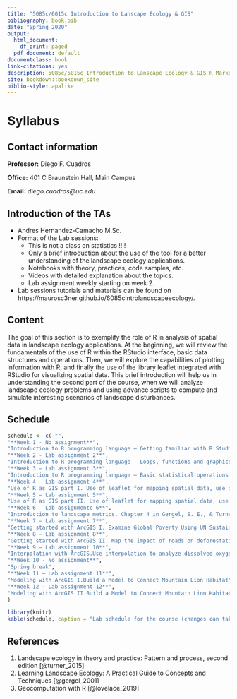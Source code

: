 ```yaml
--- 
title: "5085c/6015c Introduction to Lanscape Ecology & GIS"
bibliography: book.bib
date: "Spring 2020"
output:
  html_document:
    df_print: paged
  pdf_document: default
documentclass: book
link-citations: yes
description: 5085c/6015c Introduction to Lanscape Ecology & GIS R Markdown
site: bookdown::bookdown_site
biblio-style: apalike
---
```


# Syllabus {-}

## Contact information {-}
**Professor:** Diego F. Cuadros

**Office:** 401 C Braunstein Hall, Main Campus

**Email:** *diego.cuadros@uc.edu*

## Introduction of the TAs {-}

* Andres Hernandez-Camacho M.Sc.
* Format of the Lab sessions:
    + This is not a class on statistics !!!!
    + Only a brief introduction about the use of the tool for a better understanding of the landscape ecology applications. 
    + Notebooks with theory, practices, code samples, etc.
    + Videos with detailed explanation about the topics.
    + Lab assignment weekly starting on week 2.
* Lab sessions tutorials and materials can be found on https://maurosc3ner.github.io/6085cintrolandscapeecology/.

## Content {-}

The goal of this section is to exemplify the role of R in analysis of spatial data in landscape ecology applications. At the beginning, we will review the fundamentals of the use of R within the RStudio interface, basic data structures and operations. Then, we will explore the capabilities of plotting information with R, and finally the use of the library leaflet integrated with RStudio for visualizing spatial data. This brief introduction will help us in understanding the second part of the course, when we will analyze landscape ecology problems and using advance scripts to compute and simulate interesting scenarios of landscape disturbances.

## Schedule {-}
```r
schedule <- c( "",
"**Week 1 - No assignment**",
"Introduction to R programming language – Getting familiar with R Studio interface, types of data structures, basic operations.",
"**Week 2 - Lab assignment 2**",
"Introduction to R programming language - Loops, functions and graphics in R.",
"**Week 3 – Lab assignment 3**",
"Introduction to R programming language – Basic statistical operations in R. Proportion test and two sample test, linear regression, and logistic regression.",
"**Week 4 – Lab assignment 4**",
"Use of R as GIS part I. Use of leaflet for mapping spatial data, use of base maps, basic geolocation in R, set map properties, drawing point and polygon data.",
"**Week 5 – Lab assignment 5**",
"Use of R as GIS part II. Use of leaflet for mapping spatial data, use of base maps, basic geolocation in R, set map properties, drawing point and polygon data.",
"**Week 6 – Lab assignmentc 6**",
"Introduction to landscape metrics. Chapter 4 in Gergel, S. E., & Turner, M. G. (2002). Learning landscape ecology: A practical guide to concepts and techniques",
"**Week 7 – Lab assignment 7**",
"Getting started with ArcGIS I. Examine Global Poverty Using UN Sustainable Development Goals",
"**Week 8 – Lab assignment 8**",
"Getting started with ArcGIS II. Map the impact of roads on deforestation in the Amazon rain forest",
"**Week 9 – Lab assignment 10**",
"Interpolation with ArcGIS.Use interpolation to analyze dissolved oxygen levels in Chesapeake Bay",
"**Week 10 - No assignment**",
"Spring break",
"**Week 11 – Lab assignment 11**",
"Modeling with ArcGIS I.Build a Model to Connect Mountain Lion Habitat",
"**Week 12 – Lab assignment 12**",
"Modeling with ArcGIS II.Build a Model to Connect Mountain Lion Habitat"
)

library(knitr)
kable(schedule, caption = "Lab schedule for the course (changes can take place due to unexpected events)")
```


## References {-}
1. Landscape ecology in theory and practice: Pattern and process, second edition [@turner_2015]
2. Learning Landscape Ecology: A Practical Guide to Concepts and Techniques [@gergel_2001]
3. Geocomputation with R [@lovelace_2019]
